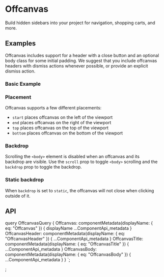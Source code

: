


# Offcanvas

<p className="lead">
  Build hidden sidebars into your project for navigation, shopping carts, and
  more.
</p>

## Examples

Offcanvas includes support for a header with a close button and an optional body class 
for some initial padding. We suggest that you include offcanvas headers with dismiss 
actions whenever possible, or provide an explicit dismiss action.

### Basic Example

<ReactPlayground codeText={Basic} />

### Placement

Offcanvas supports a few different placements:
- `start` places offcanvas on the left of the viewport
- `end` places offcanvas on the right of the viewport
- `top` places offcanvas on the top of the viewport
- `bottom` places offcanvas on the bottom of the viewport

<ReactPlayground codeText={Placement} />

### Backdrop

Scrolling the `<body>` element is disabled when an offcanvas and its backdrop are 
visible. Use the `scroll` prop to toggle `<body>` scrolling and the `backdrop` prop 
to toggle the backdrop.

<ReactPlayground codeText={Backdrop} />

### Static backdrop

When `backdrop` is set to `static`, the offcanvas will not close when clicking outside of it.

<ReactPlayground codeText={StaticBackdrop} />

## API

<ComponentApi metadata={props.data.Offcanvas} />
<ComponentApi metadata={props.data.OffcanvasHeader} />
<ComponentApi metadata={props.data.OffcanvasTitle} />
<ComponentApi metadata={props.data.OffcanvasBody} />

  query OffcanvasQuery {
    Offcanvas: componentMetadata(displayName: { eq: "Offcanvas" }) {
      displayName
      ...ComponentApi_metadata
    }
    OffcanvasHeader: componentMetadata(displayName: { eq: "OffcanvasHeader" }) {
      ...ComponentApi_metadata
    }
    OffcanvasTitle: componentMetadata(displayName: { eq: "OffcanvasTitle" }) {
      ...ComponentApi_metadata
    }
    OffcanvasBody: componentMetadata(displayName: { eq: "OffcanvasBody" }) {
      ...ComponentApi_metadata
    }
  }
`;

;
